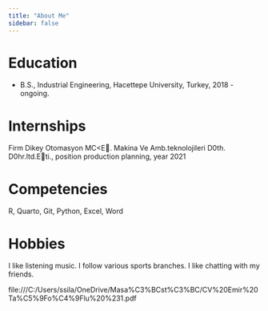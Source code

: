 ```yaml
---
title: "About Me"
sidebar: false 
---
```


# Education

-   B.S., Industrial Engineering, Hacettepe University, Turkey, 2018 - ongoing.


# Internships

  Firm Dikey Otomasyon MC<E. Makina Ve Amb.teknolojileri D0th. D0hr.ltd.Eti., position production planning, year 2021



# Competencies

R, Quarto, Git, Python, Excel, Word

# Hobbies
I like listening music. I follow various sports branches. I like chatting with my friends.

file:///C:/Users/ssila/OneDrive/Masa%C3%BCst%C3%BC/CV%20Emir%20Ta%C5%9Fo%C4%9Flu%20%231.pdf
